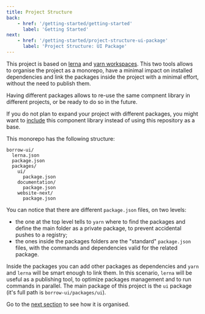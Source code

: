 ```yaml
---
title: Project Structure
back:
    - href: '/getting-started/getting-started'
      label: 'Getting Started'
next:
    - href: '/getting-started/project-structure-ui-package'
      label: 'Project Structure: UI Package'
---
```


This project is based on [lerna](https://github.com/lerna/lerna) and
[yarn workspaces](https://yarnpkg.com/features/workspaces).
This two tools allows to organise the project as a monorepo, have a minimal
impact on installed dependencies and link the packages inside the project
with a minimal effort, without the need to publish them.

Having different packages allows to re-use the same compnent library in
different projects, or be ready to do so in the future.

If you do not plan to expand your project with different packages, you might
want to [include](/getting-started/getting-started-include-in-an-existing-project)
this component library instead of using this repository as a base.

This monorepo has the following structure:

```
borrow-ui/
  lerna.json
  package.json
  packages/
    ui/
      package.json
    documentation/
      package.json
    website-next/
      package.json
```

You can notice that there are different `package.json` files, on two levels:

-   the one at the top level tells to `yarn` where to find the packages and define the main folder as a private package,
    to prevent accidental pushes to a registry;
-   the ones inside the packages folders are the "standard" `package.json` files, with the commands and dependencies
    valid for the related package.

Inside the packages you can add other packages as dependencies and `yarn` and `lerna` will be smart enough to link them.
In this scenario, `lerna` will be useful as a publishing tool, to optimize packages management and to run commands in parallel.
The main package of this project is the `ui` package (it's full path is `borrow-ui/packages/ui`).

Go to the [next section](/project-structure-ui-package) to see how it is organised.
